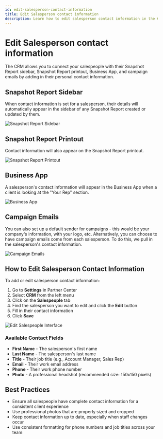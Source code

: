 ```yaml
---
id: edit-salesperson-contact-information
title: Edit Salesperson contact information
description: Learn how to edit salesperson contact information in the CRM.
---
```


# Edit Salesperson contact information

The CRM allows you to connect your salespeople with their Snapshot Report sidebar, Snapshot Report printout, Business App, and campaign emails by adding in their personal contact information.

## Snapshot Report Sidebar

When contact information is set for a salesperson, their details will automatically appear in the sidebar of any Snapshot Report created or updated by them.

![Snapshot Report Sidebar](./img/crm/salespeople/snapshot_sidebar.jpg)

## Snapshot Report Printout

Contact information will also appear on the Snapshot Report printout.

![Snapshot Report Printout](./img/crm/salespeople/snapshot_printout.jpg)

## Business App

A salesperson's contact information will appear in the Business App when a client is looking at the "Your Rep" section.

![Business App](./img/crm/salespeople/business_app.jpg)

## Campaign Emails

You can also set up a default sender for campaigns - this would be your company's information, with your logo, etc. Alternatively, you can choose to have campaign emails come from each salesperson. To do this, we pull in the salesperson's contact information.

![Campaign Emails](./img/crm/salespeople/campaign_emails.jpg)

## How to Edit Salesperson Contact Information

To add or edit salesperson contact information:

1. Go to **Settings** in Partner Center
2. Select **CRM** from the left menu
3. Click on the **Salespeople** tab
4. Find the salesperson you want to edit and click the **Edit** button
5. Fill in their contact information
6. Click **Save**

![Edit Salespeople Interface](./img/crm/salespeople/edit_salespeople.jpg)

### Available Contact Fields

- **First Name** - The salesperson's first name
- **Last Name** - The salesperson's last name
- **Title** - Their job title (e.g., Account Manager, Sales Rep)
- **Email** - Their work email address
- **Phone** - Their work phone number
- **Photo** - A professional headshot (recommended size: 150x150 pixels)

## Best Practices

- Ensure all salespeople have complete contact information for a consistent client experience
- Use professional photos that are properly sized and cropped
- Keep contact information up to date, especially when staff changes occur
- Use consistent formatting for phone numbers and job titles across your team